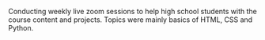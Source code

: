 Conducting weekly live zoom sessions to help high school students with the course content and projects. Topics were mainly basics of HTML, CSS and Python.